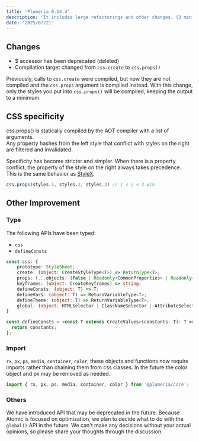 ```yaml
---
title: 'Plumeria 0.14.4'
description: 'It includes large refactorings and other changes. (3 min read)'
date: '2025/07/21'
---
```


## Changes
- $ accessor has been deprecated (deleted)
- Compilation target changed from `css.create` to `css.props()`

Previously, calls to `css.create` were compiled, but now they are not compiled and the `css.props` argument is compiled instead. With this change, only the styles you put into `css.props()` will be compiled, keeping the output to a minimum.

## CSS specificity
css.props() is statically compiled by the AOT compiler with a list of arguments.  
Any property hashes from the left style that conflict with styles on the right are filtered and invalidated.

Specificity has become stricter and simpler.
When there is a property conflict, the property of the style on the right always takes precedence.
This is the same behavior as [StyleX](https://stylexjs.com/).
```ts
css.props(styles.1, styles.2, styles.3) // 1 < 2 < 3 win
```

## Other Improvement

### Type
The following APIs have been typed:
- `css`
- `defineConsts`
```ts
const css: {
    prototype: StyleSheet;
    create: (object: CreateStyleType<T>) => ReturnType<T>;
    props: (...objects: (false | Readonly<CommonProperties> | Readonly<AndSelector> | Readonly<ColonSelector> | Readonly<QuerySelector> | Readonly<CSSVariableProperty> | null | undefined)[]) => string;
    keyframes: (object: CreateKeyframes) => string;
    defineConsts: (object: T) => T;
    defineVars: (object: T) => ReturnVariableType<T>;
    defineTheme: (object: T) => ReturnVariableType<T>;
    global: (object: HTMLSelector | ClassNameSelector | AttributeSelector | ConsecutiveSelector | PseudoClassSelector | PseudoElementSelector | KeyframesSelector | QuerySelectorHTML) => void;
}
```

```ts
const defineConsts = <const T extends CreateValues>(constants: T): T => {
  return constants;
};
```


### Import
`rx`, `px`, `ps`, `media`, `container`, `color`, these objects and functions now require imports rather than chaining them from css classes.
In the future the color object and px may be removed as needed.

```ts
import { rx, px, ps, media, container, color } from '@plumeria/core';
```

### Others

We have introduced API that may be deprecated in the future.
Because Atomic is focused on optimization, we plan to decide what to do with the `global()` API in the future.
We can't make any decisions without your actual opinions, so please share your thoughts through the discussion.
